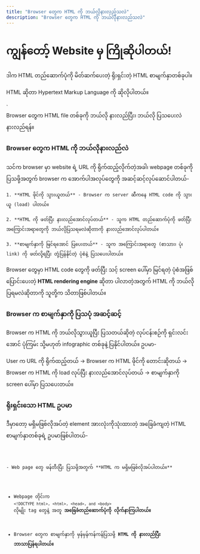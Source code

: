 ```yaml
---
title: "Browser တွေက HTML ကို ဘယ်လိုနားလည်သလဲ"
description: "Browser တွေက HTML ကို ဘယ်လိုနားလည်သလဲ"
---
```



<html lang="en">
    <head>
        <meta charset="UTF-8">
        <title>ကျွန်တော့်ရဲ့ ပထမဆုံး Webpage</title>
    </head>
    <body>
        <h1>ကျွန်တော့် Website မှ ကြိုဆိုပါတယ်!</h1>
        <p>ဒါက HTML တည်ဆောက်ပုံကို မိတ်ဆက်ပေးတဲ့ ရိုးရှင်းတဲ့ HTML စာမျက်နှာတစ်ခုပါ။</p>
        <p>HTML ဆိုတာ Hypertext Markup Language ကို ဆိုလိုပါတယ်။</p>
    </body>
</html>`

<Aside title="ရည်ရွယ်ချက်">
    Browser တွေက HTML file တစ်ခုကို ဘယ်လို နားလည်ပြီး၊ ဘယ်လို ပြသပေးလဲ နားလည်ရန်။
</Aside>

### Browser တွေက HTML ကို ဘယ်လိုနားလည်လဲ
သင်က browser မှာ website ရဲ့ URL ကို ရိုက်ထည့်လိုက်တဲ့အခါ၊ webpage တစ်ခုကို ပြသဖို့အတွက် browser က အောက်ပါအလုပ်တွေကို အဆင့်ဆင့်လုပ်ဆောင်ပါတယ်-

    1. **HTML ဖိုင်ကို သွားယူတယ်** - Browser က server ဆီကနေ HTML code ကို သွားယူ (load) ပါတယ်။

    2. **HTML ကို ဖတ်ပြီး နားလည်အောင်လုပ်တယ်** - သူက HTML တည်ဆောက်ပုံကို ဖတ်ပြီး အကြောင်းအရာတွေကို ဘယ်လိုပြသရမလဲဆိုတာကို နားလည်အောင်လုပ်ပါတယ်။

    3. **စာမျက်နှာကို မြင်ရအောင် ပြပေးတယ်** - သူက အကြောင်းအရာတွေ (စာသား၊ ပုံ၊ link) ကို ဖတ်လို့ရပြီး တုံ့ပြန်နိုင်တဲ့ ပုံစံနဲ့ ပြသပေးပါတယ်။

Browser တွေမှာ HTML code တွေကို ဖတ်ပြီး သင့် screen ပေါ်မှာ မြင်ရတဲ့ ပုံစံအဖြစ် ပြောင်းပေးတဲ့ **HTML rendering engine** ဆိုတာ ပါလာတဲ့အတွက် HTML ကို ဘယ်လိုပြရမလဲဆိုတာကို သူတို့က သိတာဖြစ်ပါတယ်။

<ContentImage src={structure} alt="structure of a HTML" height={500} />


### Browser က စာမျက်နှာကို ပြသပုံ အဆင့်ဆင့်
Browser က HTML ကို ဘယ်လိုသွားယူပြီး ပြသတယ်ဆိုတဲ့ လုပ်ငန်းစဉ်ကို ရှင်းလင်းအောင် ပုံကြမ်း သို့မဟုတ် infographic တစ်ခုနဲ့ ပြနိုင်ပါတယ်။ ဥပမာ-

User က URL ကို ရိုက်ထည့်တယ် → Browser က HTML ဖိုင်ကို တောင်းဆိုတယ် → Browser က HTML ကို load လုပ်ပြီး နားလည်အောင်လုပ်တယ် → စာမျက်နှာကို screen ပေါ်မှာ ပြသပေးတယ်။

### ရိုးရှင်းသော HTML ဥပမာ
ဒီမှာတော့ မရှိမဖြစ်လိုအပ်တဲ့ element အားလုံးကိုသုံးထားတဲ့ အခြေခံကျတဲ့ HTML စာမျက်နှာတစ်ခုရဲ့ ဥပမာဖြစ်ပါတယ်-

<Code code={basicHtml} title="HTML"  lang='html'/>

<Aside title="အကျဉ်းချုပ်">
- Web page တွေ ဖန်တီးပြီး ပြသဖို့အတွက် **HTML က မရှိမဖြစ်လိုအပ်ပါတယ်။**

- Webpage တိုင်းက `<!DOCTYPE html>, <html>, <head>, and <body>` လိုမျိုး tag တွေနဲ့ အတူ **အခြေခံတည်ဆောက်ပုံကို လိုက်နာကြပါတယ်။**

- Browser တွေက စာမျက်နှာကို မှန်မှန်ကန်ကန်ပြသဖို့ **HTML ကို နားလည်ပြီး ဘာသာပြန်ရပါတယ်။**
</Aside>
